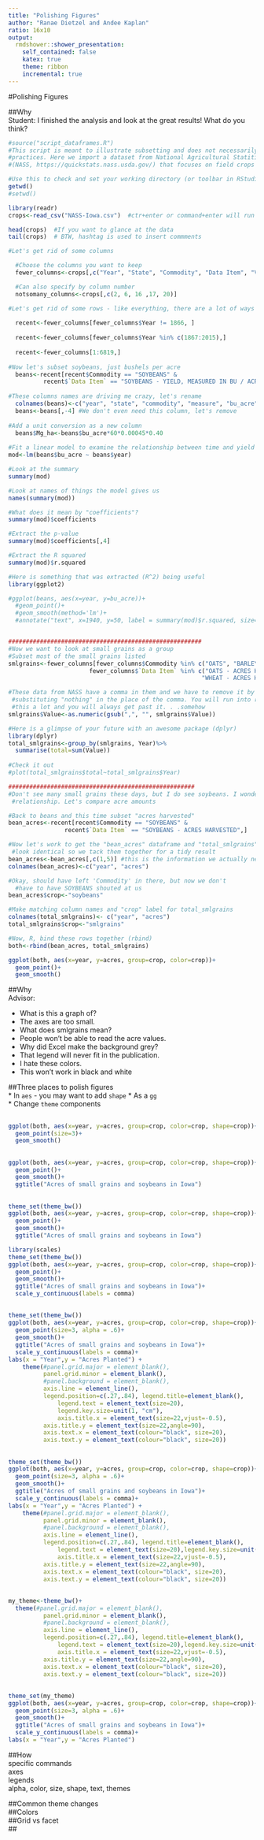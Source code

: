 ```yaml
---
title: "Polishing Figures"
author: "Ranae Dietzel and Andee Kaplan"
ratio: 16x10
output:
  rmdshower::shower_presentation:
    self_contained: false
    katex: true
    theme: ribbon
    incremental: true
---
```

#Polishing Figures  

##Why  
Student: I finished the analysis and look at the great results! What do you think?
```r
#source("script_dataframes.R")
#This script is meant to illustrate subsetting and does not necessarily demostrate the most efficient coding
#practices. Here we import a dataset from National Agricultural Statitistics Service 
#(NASS, https://quickstats.nass.usda.gov/) that focuses on field crops in Iowa.

#Use this to check and set your working directory (or toolbar in RStudio)
getwd()
#setwd()

library(readr) 
crops<-read_csv("NASS-Iowa.csv")  #ctr+enter or command+enter will run the line you are on 

head(crops)  #If you want to glance at the data
tail(crops)  # BTW, hashtag is used to insert commments

#Let's get rid of some columns

  #Choose the columns you want to keep
  fewer_columns<-crops[,c("Year", "State", "Commodity", "Data Item", "Value")]

  #Can also specify by column number  
  notsomany_columns<-crops[,c(2, 6, 16 ,17, 20)]

#Let's get rid of some rows - like everything, there are a lot of ways to do the same thing 
  
  recent<-fewer_columns[fewer_columns$Year != 1866, ]
  
  recent<-fewer_columns[fewer_columns$Year %in% c(1867:2015),]  
  
  recent<-fewer_columns[1:6819,]  
  
#Now let's subset soybeans, just bushels per acre  
  beans<-recent[recent$Commodity == "SOYBEANS" & 
          recent$`Data Item` == "SOYBEANS - YIELD, MEASURED IN BU / ACRE",]  
  
#These columns names are driving me crazy, let's rename  
  colnames(beans)<-c("year", "state", "commodity", "measure", "bu_acre")  
  beans<-beans[,-4] #We don't even need this column, let's remove
  
#Add a unit conversion as a new column
  beans$Mg_ha<-beans$bu_acre*60*0.00045*0.40
 
#Fit a linear model to examine the relationship between time and yield
mod<-lm(beans$bu_acre ~ beans$year)

#Look at the summary
summary(mod)

#Look at names of things the model gives us
names(summary(mod))

#What does it mean by "coefficients"?
summary(mod)$coefficients

#Extract the p-value
summary(mod)$coefficients[,4] 

#Extract the R squared
summary(mod)$r.squared

#Here is something that was extracted (R^2) being useful
library(ggplot2)

#ggplot(beans, aes(x=year, y=bu_acre))+
  #geom_point()+
  #geom_smooth(method='lm')+
  #annotate("text", x=1940, y=50, label = summary(mod)$r.squared, size=5, parse=TRUE)


#######################################################
#Now we want to look at small grains as a group
#Subset most of the small grains listed
smlgrains<-fewer_columns[fewer_columns$Commodity %in% c("OATS", "BARLEY", "WHEAT", "RYE") & 
                       fewer_columns$`Data Item` %in% c("OATS - ACRES HARVESTED","BARLEY - ACRES HARVESTED",
                                                       "WHEAT - ACRES HARVESTED","RYE - ACRES HARVESTED"),]

#These data from NASS have a comma in them and we have to remove it by
 #substituting "nothing" in the place of the comma. You will run into random problems like
 #this a lot and you will always get past it. . .somehow 
smlgrains$Value<-as.numeric(gsub(",", "", smlgrains$Value))

#Here is a glimpse of your future with an awesome package (dplyr)
library(dplyr)
total_smlgrains<-group_by(smlgrains, Year)%>%
  summarise(total=sum(Value))
  
#Check it out 
#plot(total_smlgrains$total~total_smlgrains$Year)

#####################################################
#Don't see many small grains these days, but I do see soybeans. I wonder about the 
 #relationship. Let's compare acre amounts

#Back to beans and this time subset "acres harvested"
bean_acres<-recent[recent$Commodity == "SOYBEANS" & 
                recent$`Data Item` == "SOYBEANS - ACRES HARVESTED",] 

#Now let's work to get the "bean_acres" dataframe and "total_smlgrains" dataframe to 
 #look identical so we tack them together for a tidy result
bean_acres<-bean_acres[,c(1,5)] #this is the information we actually need
colnames(bean_acres)<-c("year", "acres")

#Okay, should have left 'Commodity' in there, but now we don't 
  #have to have SOYBEANS shouted at us
bean_acres$crop<-"soybeans" 

#Make matching column names and "crop" label for total_smlgrains  
colnames(total_smlgrains)<- c("year", "acres")
total_smlgrains$crop<-"smlgrains"

#Now, R, bind these rows together (rbind)
both<-rbind(bean_acres, total_smlgrains)

```
```r
ggplot(both, aes(x=year, y=acres, group=crop, color=crop))+
  geom_point()+
  geom_smooth()
```

##Why  
Advisor: 

* What is this a graph of?    
* The axes are too small.    
* What does smlgrains mean?  
* People won't be able to read the acre values.  
* Why did Excel make the background grey?   
* That legend will never fit in the publication.  
* I hate these colors.  
* This won't work in black and white  

##Three places to polish figures  
* In `aes` - you may want to add `shape`
* As a `gg`  
* Change `theme` components 

##
```r
ggplot(both, aes(x=year, y=acres, group=crop, color=crop, shape=crop))+
  geom_point(size=3)+
  geom_smooth()
```

## 
```r
ggplot(both, aes(x=year, y=acres, group=crop, color=crop, shape=crop))+
  geom_point()+
  geom_smooth()+
  ggtitle("Acres of small grains and soybeans in Iowa")
```

##
```r
theme_set(theme_bw())
ggplot(both, aes(x=year, y=acres, group=crop, color=crop, shape=crop))+
  geom_point()+
  geom_smooth()+
  ggtitle("Acres of small grains and soybeans in Iowa")
```

```r
library(scales)
theme_set(theme_bw())
ggplot(both, aes(x=year, y=acres, group=crop, color=crop, shape=crop))+
  geom_point()+
  geom_smooth()+
  ggtitle("Acres of small grains and soybeans in Iowa")+
  scale_y_continuous(labels = comma)
```

##
```r
theme_set(theme_bw())
ggplot(both, aes(x=year, y=acres, group=crop, color=crop, shape=crop))+
  geom_point(size=3, alpha = .6)+
  geom_smooth()+
  ggtitle("Acres of small grains and soybeans in Iowa")+
  scale_y_continuous(labels = comma)+
labs(x = "Year",y = "Acres Planted") + 
    theme(#panel.grid.major = element_blank(),
          panel.grid.minor = element_blank(),
          #panel.background = element_blank(),
          axis.line = element_line(),
          legend.position=c(.27,.84), legend.title=element_blank(),
		      legend.text = element_text(size=20),
		      legend.key.size=unit(1, "cm"),
		      axis.title.x = element_text(size=22,vjust=-0.5),
          axis.title.y = element_text(size=22,angle=90),
          axis.text.x = element_text(colour="black", size=20),
          axis.text.y = element_text(colour="black", size=20)) 
```

##
```r
theme_set(theme_bw())
ggplot(both, aes(x=year, y=acres, group=crop, color=crop, shape=crop))+
  geom_point(size=3, alpha = .6)+
  geom_smooth()+
  ggtitle("Acres of small grains and soybeans in Iowa")+
  scale_y_continuous(labels = comma)+
labs(x = "Year",y = "Acres Planted") + 
    theme(#panel.grid.major = element_blank(),
          panel.grid.minor = element_blank(),
          #panel.background = element_blank(),
          axis.line = element_line(),
          legend.position=c(.27,.84), legend.title=element_blank(),
		      legend.text = element_text(size=20),legend.key.size=unit(1, "cm"),
		      axis.title.x = element_text(size=22,vjust=-0.5),
          axis.title.y = element_text(size=22,angle=90),
          axis.text.x = element_text(colour="black", size=20),
          axis.text.y = element_text(colour="black", size=20)) 
```


## 
```r
my_theme<-theme_bw()+
  theme(#panel.grid.major = element_blank(),
          panel.grid.minor = element_blank(),
          #panel.background = element_blank(),
          axis.line = element_line(),
          legend.position=c(.27,.84), legend.title=element_blank(),
		      legend.text = element_text(size=20),legend.key.size=unit(1, "cm"),
		      axis.title.x = element_text(size=22,vjust=-0.5),
          axis.title.y = element_text(size=22,angle=90),
          axis.text.x = element_text(colour="black", size=20),
          axis.text.y = element_text(colour="black", size=20)) 
```  

##
```r
theme_set(my_theme)
ggplot(both, aes(x=year, y=acres, group=crop, color=crop, shape=crop))+
  geom_point(size=3, alpha = .6)+
  geom_smooth()+
  ggtitle("Acres of small grains and soybeans in Iowa")+
  scale_y_continuous(labels = comma)+
labs(x = "Year",y = "Acres Planted")
```

##How  
specific commands  
  axes  
  legends  
  alpha, color, size, shape, text, 
themes  

##Common theme changes  
##Colors  
##Grid  vs facet  
##


